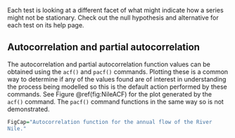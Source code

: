 ﻿Each test is looking at a different facet of what might indicate how a
series might not be stationary. Check out the null hypothesis and
alternative for each test on its help page.

## Autocorrelation and partial autocorrelation

The autocorrelation and partial autocorrelation function values can be
obtained using the `acf()` and `pacf()` commands.
Plotting these is a common way to determine if any of the values found
are of interest in understanding the process being modelled so this is
the default action performed by these commands. See
Figure \@ref(fig:NileACF) for the plot generated by the `acf()` command. The `pacf()` command functions in the same way so is
not demonstrated.

```r
FigCap="Autocorrelation function for the annual flow of the River
Nile."
``` 